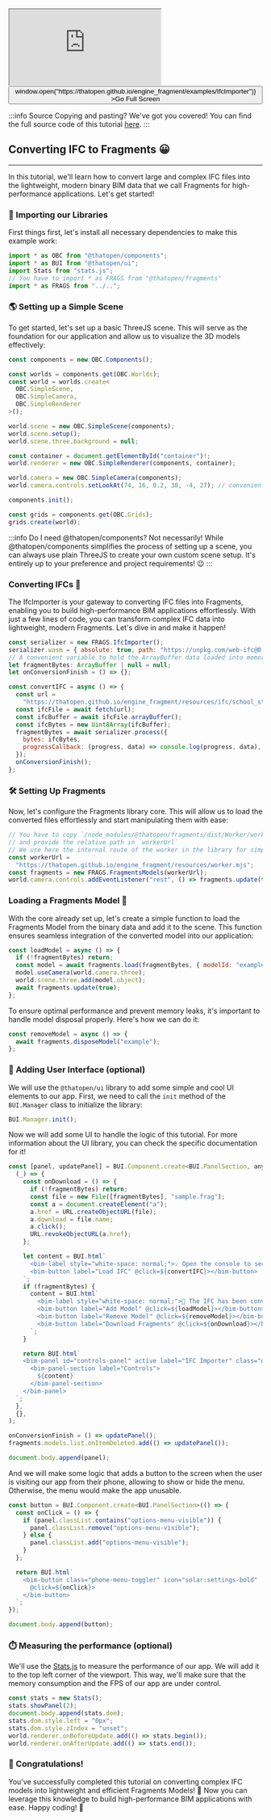 <div style={{position: "relative"}}><iframe src="https://thatopen.github.io/engine_fragment/examples/IfcImporter"></iframe><button class="full-screen-btn" onClick={() => window.open("https://thatopen.github.io/engine_fragment/examples/IfcImporter")} >Go Full Screen</button></div>

:::info Source
Copying and pasting? We've got you covered! You can find the full source code of this tutorial [here](https://github.com/ThatOpen/engine_fragment/blob/main/packages/fragments/src/Importers/IfcImporter/example.ts).
:::

## Converting IFC to Fragments 😀
---
In this tutorial, we'll learn how to convert large and complex IFC files into the lightweight, modern binary BIM data that we call Fragments for high-performance applications. Let's get started!
### 🖖 Importing our Libraries
First things first, let's install all necessary dependencies to make this example work:

```js
import * as OBC from "@thatopen/components";
import * as BUI from "@thatopen/ui";
import Stats from "stats.js";
// You have to import * as FRAGS from "@thatopen/fragments"
import * as FRAGS from "../..";
```
### 🌎 Setting up a Simple Scene
To get started, let's set up a basic ThreeJS scene. This will serve as the foundation for our application and allow us to visualize the 3D models effectively:

```js
const components = new OBC.Components();

const worlds = components.get(OBC.Worlds);
const world = worlds.create<
  OBC.SimpleScene,
  OBC.SimpleCamera,
  OBC.SimpleRenderer
>();

world.scene = new OBC.SimpleScene(components);
world.scene.setup();
world.scene.three.background = null;

const container = document.getElementById("container")!;
world.renderer = new OBC.SimpleRenderer(components, container);

world.camera = new OBC.SimpleCamera(components);
world.camera.controls.setLookAt(74, 16, 0.2, 30, -4, 27); // convenient position for the model we will load

components.init();

const grids = components.get(OBC.Grids);
grids.create(world);
```
:::info Do I need @thatopen/components?
Not necessarily! While @thatopen/components simplifies the process of setting up a scene, you can always use plain ThreeJS to create your own custom scene setup. It's entirely up to your preference and project requirements! 😉
:::
### Converting IFCs 🚀
The IfcImporter is your gateway to converting IFC files into Fragments, enabling you to build high-performance BIM applications effortlessly. With just a few lines of code, you can transform complex IFC data into lightweight, modern Fragments. Let's dive in and make it happen!

```js
const serializer = new FRAGS.IfcImporter();
serializer.wasm = { absolute: true, path: "https://unpkg.com/web-ifc@0.0.69/" };
// A convenient variable to hold the ArrayBuffer data loaded into memory
let fragmentBytes: ArrayBuffer | null = null;
let onConversionFinish = () => {};

const convertIFC = async () => {
  const url =
    "https://thatopen.github.io/engine_fragment/resources/ifc/school_str.ifc";
  const ifcFile = await fetch(url);
  const ifcBuffer = await ifcFile.arrayBuffer();
  const ifcBytes = new Uint8Array(ifcBuffer);
  fragmentBytes = await serializer.process({
    bytes: ifcBytes,
    progressCallback: (progress, data) => console.log(progress, data),
  });
  onConversionFinish();
};
```
### 🛠️ Setting Up Fragments
Now, let's configure the Fragments library core. This will allow us to load the converted files effortlessly and start manipulating them with ease:

```js
// You have to copy `/node_modules/@thatopen/fragments/dist/Worker/worker.mjs` to your project directory
// and provide the relative path in `workerUrl`
// We use here the internal route of the worker in the library for simplicity purposes
const workerUrl =
  "https://thatopen.github.io/engine_fragment/resources/worker.mjs";
const fragments = new FRAGS.FragmentsModels(workerUrl);
world.camera.controls.addEventListener("rest", () => fragments.update(true));
```
### Loading a Fragments Model 🚧
With the core already set up, let's create a simple function to load the Fragments Model from the binary data and add it to the scene. This function ensures seamless integration of the converted model into our application:

```js
const loadModel = async () => {
  if (!fragmentBytes) return;
  const model = await fragments.load(fragmentBytes, { modelId: "example" });
  model.useCamera(world.camera.three);
  world.scene.three.add(model.object);
  await fragments.update(true);
};
```
To ensure optimal performance and prevent memory leaks, it's important to handle model disposal properly. Here's how we can do it:

```js
const removeModel = async () => {
  await fragments.disposeModel("example");
};
```
### 🧩 Adding User Interface (optional)
We will use the `@thatopen/ui` library to add some simple and cool UI elements to our app. First, we need to call the `init` method of the `BUI.Manager` class to initialize the library:

```js
BUI.Manager.init();
```
Now we will add some UI to handle the logic of this tutorial. For more information about the UI library, you can check the specific documentation for it!

```js
const [panel, updatePanel] = BUI.Component.create<BUI.PanelSection, any>(
  (_) => {
    const onDownload = () => {
      if (!fragmentBytes) return;
      const file = new File([fragmentBytes], "sample.frag");
      const a = document.createElement("a");
      a.href = URL.createObjectURL(file);
      a.download = file.name;
      a.click();
      URL.revokeObjectURL(a.href);
    };

    let content = BUI.html`
      <bim-label style="white-space: normal;">💡 Open the console to see more information</bim-label>
      <bim-button label="Load IFC" @click=${convertIFC}></bim-button>
    `;
    if (fragmentBytes) {
      content = BUI.html`
        <bim-label style="white-space: normal;">🚀 The IFC has been converted to Fragments binary data. Add the model to the scene!</bim-label>
        <bim-button label="Add Model" @click=${loadModel}></bim-button>
        <bim-button label="Remove Model" @click=${removeModel}></bim-button>
        <bim-button label="Download Fragments" @click=${onDownload}></bim-button>
      `;
    }

    return BUI.html`
    <bim-panel id="controls-panel" active label="IFC Importer" class="options-menu">
      <bim-panel-section label="Controls">
        ${content}
      </bim-panel-section>
    </bim-panel>
  `;
  },
  {},
);

onConversionFinish = () => updatePanel();
fragments.models.list.onItemDeleted.add(() => updatePanel());

document.body.append(panel);
```
And we will make some logic that adds a button to the screen when the user is visiting our app from their phone, allowing to show or hide the menu. Otherwise, the menu would make the app unusable.

```js
const button = BUI.Component.create<BUI.PanelSection>(() => {
  const onClick = () => {
    if (panel.classList.contains("options-menu-visible")) {
      panel.classList.remove("options-menu-visible");
    } else {
      panel.classList.add("options-menu-visible");
    }
  };

  return BUI.html`
    <bim-button class="phone-menu-toggler" icon="solar:settings-bold"
      @click=${onClick}>
    </bim-button>
  `;
});

document.body.append(button);
```
### ⏱️ Measuring the performance (optional)
We'll use the [Stats.js](https://github.com/mrdoob/stats.js) to measure the performance of our app. We will add it to the top left corner of the viewport. This way, we'll make sure that the memory consumption and the FPS of our app are under control.

```js
const stats = new Stats();
stats.showPanel(2);
document.body.append(stats.dom);
stats.dom.style.left = "0px";
stats.dom.style.zIndex = "unset";
world.renderer.onBeforeUpdate.add(() => stats.begin());
world.renderer.onAfterUpdate.add(() => stats.end());
```
### 🎉 Congratulations!
You've successfully completed this tutorial on converting complex IFC models into lightweight and efficient Fragments Models! 🚀
Now you can leverage this knowledge to build high-performance BIM applications with ease. Happy coding! 🎊


